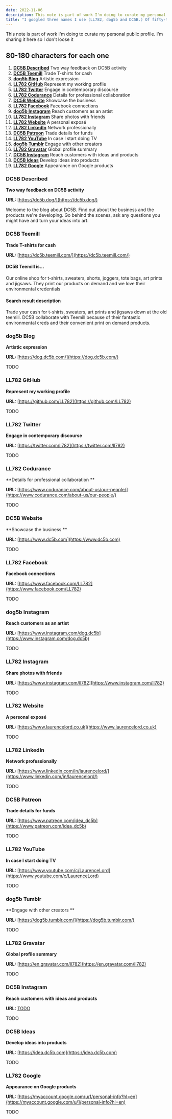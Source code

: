 ```yaml
---
date: 2022-11-06
description: This note is part of work I'm doing to curate my personal public profile. I'm sharing it here so I don't loose it.
title: "I googled three names I use (LL782, dog5b and DC5B.) Of fifty-three accounts, I'm fine with sixteen, will close five, ignore three and update the other twenty-nine. My next task is describing the nineteen that I'm updating as a priority. #noteToSelf #profileAdmin #biz "
---
```


<aside>
  This note is part of work I'm doing to curate my personal public profile. I'm
  sharing it here so I don't loose it
</aside>

## 80-180 characters for each one

1. **[DC5B Described](#dc5b-described)** Two way feedback on DC5B activity
1. **[DC5B Teemill](#dc5b-teemill)** Trade T-shirts for cash
1. **[dog5b Blog](#dog5b-blog)** Artistic expression
1. **[LL782 GitHub](#ll782-github)** Represent my working profile
1. **[LL782 Twitter](#ll782-twitter)** Engage in contemporary discourse
1. **[LL782 Codurance](#ll782-codurance)** Details for professional collaboration
1. **[DC5B Website](#dc5b-website)** Showcase the business
1. **[LL782 Facebook](#ll782-facebook)** Facebook connections
1. **[dog5b Instagram](#dog5b-instagram)** Reach customers as an artist
1. **[LL782 Instagram](#ll782-instagram)** Share photos with friends
1. **[LL782 Website](#ll782-website)** A personal exposé
1. **[LL782 LinkedIn](#ll782-linkedin)** Network professionally
1. **[DC5B Patreon](#dc5b-patreon)** Trade details for funds
1. **[LL782 YouTube](#ll782-youtube)** In case I start doing TV
1. **[dog5b Tumblr](#dog5b-tumblr)** Engage with other creators
1. **[LL782 Gravatar](#ll782-gravatar)** Global profile summary
1. **[DC5B Instagram](#dc5b-instagram)** Reach customers with ideas and products
1. **[DC5B Ideas](#dc5b-ideas)** Develop ideas into products
1. **[LL782 Google](#ll782-google)** Appearance on Google products

### DC5B Described

**Two way feedback on DC5B activity**

**URL:** [https://dc5b.dog/](https://dc5b.dog/)

Welcome to the blog about DC5B. Find out about the business and the products we're developing. Go behind the scenes, ask any questions you might have and turn your ideas into art.

### DC5B Teemill

**Trade T-shirts for cash**

**URL:** [https://dc5b.teemill.com/](https://dc5b.teemill.com/)

#### DC5B Teemill is...

Our online shop for t-shirts, sweaters, shorts, joggers, tote bags, art prints and jigsaws. They print our products on demand and we love their environmental credentials

#### Search result description

Trade your cash for t-shirts, sweaters, art prints and jigsaws down at the old teemill. DC5B collaborate with Teemill because of their fantastic environmental creds and their convenient print on demand products.

### dog5b Blog

**Artistic expression**

**URL:** [https://dog.dc5b.com/](https://dog.dc5b.com/)

TODO

### LL782 GitHub

**Represent my working profile**

**URL:** [https://github.com/LL782](https://github.com/LL782)

TODO

### LL782 Twitter

**Engage in contemporary discourse**

**URL:** [https://twitter.com/ll782](https://twitter.com/ll782)

TODO

### LL782 Codurance

**Details for professional collaboration **

**URL:** [https://www.codurance.com/about-us/our-people/](https://www.codurance.com/about-us/our-people/)

TODO

### DC5B Website

**Showcase the business **

**URL:** [https://www.dc5b.com](https://www.dc5b.com)

TODO

### LL782 Facebook

**Facebook connections**

**URL:** [https://www.facebook.com/LL782](https://www.facebook.com/LL782)

TODO

### dog5b Instagram

**Reach customers as an artist**

**URL:** [https://www.instagram.com/dog.dc5b](https://www.instagram.com/dog.dc5b)

TODO

### LL782 Instagram

**Share photos with friends**

**URL:** [https://www.instagram.com/ll782](https://www.instagram.com/ll782)

TODO

### LL782 Website

**A personal exposé**

**URL:** [https://www.laurencelord.co.uk](https://www.laurencelord.co.uk)

TODO

### LL782 LinkedIn

**Network professionally**

**URL:** [https://www.linkedin.com/in/laurencelord/](https://www.linkedin.com/in/laurencelord/)

TODO

### DC5B Patreon

**Trade details for funds**

**URL:** [https://www.patreon.com/idea_dc5b](https://www.patreon.com/idea_dc5b)

TODO

### LL782 YouTube

**In case I start doing TV**

**URL:** [https://www.youtube.com/c/LaurenceLord](https://www.youtube.com/c/LaurenceLord)

TODO

### dog5b Tumblr

**Engage with other creators **

**URL:** [https://dog5b.tumblr.com/](https://dog5b.tumblr.com/)

TODO

### LL782 Gravatar

**Global profile summary**

**URL:** [https://en.gravatar.com/ll782](https://en.gravatar.com/ll782)

TODO

### DC5B Instagram

**Reach customers with ideas and products**

**URL:** [TODO](TODO)

TODO

### DC5B Ideas

**Develop ideas into products**

**URL:** [https://idea.dc5b.com](https://idea.dc5b.com)

TODO

### LL782 Google

**Appearance on Google products**

**URL:** [https://myaccount.google.com/u/1/personal-info?hl=en](https://myaccount.google.com/u/1/personal-info?hl=en)

TODO

